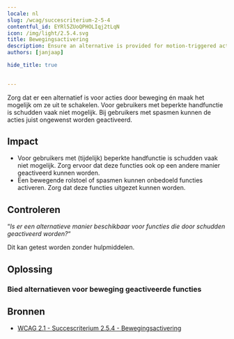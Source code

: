 ```yaml
---
locale: nl
slug: /wcag/succescriterium-2-5-4
contentful_id: EYRl5ZUoQPHOLIqj2tLqN
icon: /img/light/2.5.4.svg
title: Bewegingsactivering
description: Ensure an alternative is provided for motion-triggered actions and make it possible to disable them.
authors: [janjaap]

hide_title: true

	
---
```


<Hero
  title="Bewegingsactivering"
  icon="/img/light/2.5.4.svg"
  prefix="Succescriterium 2.5.4"
  suffix="Niveau A"
/>

Zorg dat er een alternatief is voor acties door beweging én maak het mogelijk om ze uit te schakelen. Voor gebruikers met beperkte handfunctie is schudden vaak niet mogelijk. Bij gebruikers met spasmen kunnen de acties juist ongewenst worden geactiveerd.

## Impact

- Voor gebruikers met (tijdelijk) beperkte handfunctie is schudden vaak niet mogelijk. Zorg ervoor dat deze functies ook op een andere manier geactiveerd kunnen worden.
- Een bewegende rolstoel of spasmen kunnen onbedoeld functies activeren. Zorg dat deze functies uitgezet kunnen worden.

## Controleren

“*Is er een alternatieve manier beschikbaar voor functies die door schudden geactiveerd worden?*“

Dit kan getest worden zonder hulpmiddelen.

## Oplossing

### Bied alternatieven voor beweging geactiveerde functies

<CodeSample id="input-motion" locale="nl"/>

## Bronnen

- [WCAG 2.1 - Succescriterium 2.5.4 - Bewegingsactivering](https://www.w3.org/Translations/WCAG21-nl/#bewegingsactivering)